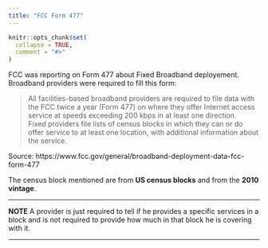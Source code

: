 ```yaml
---
title: "FCC Form 477"
---
```


```r
knitr::opts_chunk$set(
  collapse = TRUE,
  comment = "#>"
)
```

FCC was reporting on Form 477 about Fixed Broadband deployement. 
Broadband providers were required to fill this form: 

> All facilities-based broadband providers are required to file data with the FCC twice a year (Form 477) on where they offer Internet access service at speeds exceeding 200 kbps in at least one direction.  
Fixed providers file lists of census blocks in which they can or do offer service to at least one location, with additional information about the service.

Source: https://www.fcc.gov/general/broadband-deployment-data-fcc-form-477

The census block mentioned are from **US census blocks** and from the **2010 vintage**.

<hr>
**NOTE**
A provider is just required to tell if he provides a specific services in a block and is not required to provide how much in that block he is covering with it.   
<hr>
